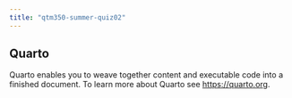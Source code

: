 ```yaml
---
title: "qtm350-summer-quiz02"
---
```


## Quarto

Quarto enables you to weave together content and executable code into a finished document. To learn more about Quarto see <https://quarto.org>.
